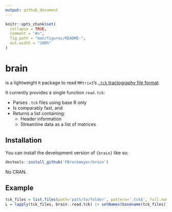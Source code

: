 ```yaml
---
output: github_document
---
```


```r
knitr::opts_chunk$set(
  collapse = TRUE,
  comment = "#>",
  fig.path = "man/figures/README-",
  out.width = "100%"
)
```

# brain

<!-- badges: start -->
<!-- badges: end -->

is a lightweight `R` package to read `MRtrix3`'s [`.tck` tractography file format](https://mrtrix.readthedocs.io/en/dev/getting_started/image_data.html#tracks-file-format-tck).

It currently provides a single function `read.tck`:

- Parses `.tck` files using base R only  
- Is comparably fast, and  
- Returns a list containing:  
  - Header information  
  - Streamline data as a list of matrices

## Installation

You can install the development version of `{brain}` like so:

``` r
devtools::install_github('FBrockmeyer/brain')
```

No CRAN. 

## Example

```r
tck_files = list.files(path='path/to/folder', pattern='.tck$', full.names=TRUE)
L = lapply(tck_files, brain:.read.tck) |> setNames(basename(tck_files))
```
